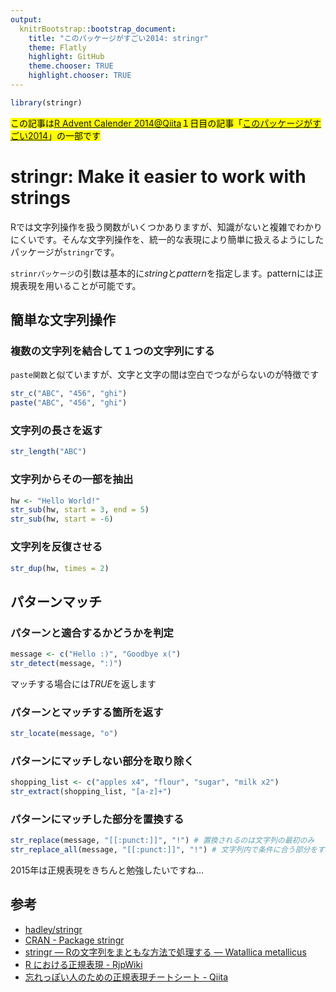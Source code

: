 ```yaml
---
output:
  knitrBootstrap::bootstrap_document:
    title: "このパッケージがすごい2014: stringr"
    theme: Flatly
    highlight: GitHub
    theme.chooser: TRUE
    highlight.chooser: TRUE
---
```


```r
library(stringr)
```

<mark>この記事は[R Advent Calender 2014@Qiita](http://qiita.com/advent-calendar/2014/r-rstudio)１日目の記事「[このパッケージがすごい2014]()」の一部です</mark>

# stringr: Make it easier to work with strings

Rでは文字列操作を扱う関数がいくつかありますが、知識がないと複雑でわかりにくいです。そんな文字列操作を、統一的な表現により簡単に扱えるようにしたパッケージが`stringr`です。

`strinrパッケージ`の引数は基本的に*string*と*pattern*を指定します。patternには正規表現を用いることが可能です。

## 簡単な文字列操作

### 複数の文字列を結合して１つの文字列にする

`paste関数`と似ていますが、文字と文字の間は空白でつながらないのが特徴です

```r
str_c("ABC", "456", "ghi")
paste("ABC", "456", "ghi")
```

### 文字列の長さを返す

```r
str_length("ABC")
```

### 文字列からその一部を抽出

```r
hw <- "Hello World!"
str_sub(hw, start = 3, end = 5)
str_sub(hw, start = -6)
```

### 文字列を反復させる

```r
str_dup(hw, times = 2)
```

## パターンマッチ

### パターンと適合するかどうかを判定

```r
message <- c("Hello :)", "Goodbye x(")
str_detect(message, ":)")
```

マッチする場合には*TRUE*を返します

### パターンとマッチする箇所を返す

```r
str_locate(message, "o")
```

### パターンにマッチしない部分を取り除く

```r
shopping_list <- c("apples x4", "flour", "sugar", "milk x2")
str_extract(shopping_list, "[a-z]+")
```

### パターンにマッチした部分を置換する

```r
str_replace(message, "[[:punct:]]", "!") # 置換されるのは文字列の最初のみ
str_replace_all(message, "[[:punct:]]", "!") # 文字列内で条件に合う部分をすべて置換
```

2015年は正規表現をきちんと勉強したいですね...

## 参考

* [hadley/stringr](https://github.com/hadley/stringr)
* [CRAN - Package stringr](http://cran.r-project.org/web/packages/stringr/index.html)
* [stringr — Rの文字列をまともな方法で処理する — Watallica metallicus](http://meme.biology.tohoku.ac.jp/students/iwasaki/rstats/stringr.html)
* [R における正規表現 - RjpWiki](http://www.okada.jp.org/RWiki/?R%20%A4%CB%A4%AA%A4%B1%A4%EB%C0%B5%B5%AC%C9%BD%B8%BD)
* [忘れっぽい人のための正規表現チートシート - Qiita](http://qiita.com/tossh0095/items/635aea9a529b9deb3038?utm_source=stock_summary_mail&utm_medium=email&utm_term=uri&utm_content=%E5%BF%98%E3%82%8C%E3%81%A3%E3%81%BD%E3%81%84%E4%BA%BA%E3%81%AE%E3%81%9F%E3%82%81%E3%81%AE%E6%AD%A3%E8%A6%8F%E8%A1%A8%E7%8F%BE%E3%83%81%E3%83%BC%E3%83%88%E3%82%B7%E3%83%BC%E3%83%88&utm_campaign=stock_summary_mail_2014-08-23)